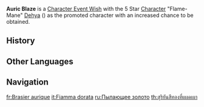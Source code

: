 {{Wish Series Infobox
|character = Dehya
|type      = Character Event Wishes
}}
'''Auric Blaze''' is a [[Character Event Wish]] with the 5 Star [[Character]] "Flame-Mane" [[Dehya]] ({{Pyro}}) as the promoted character with an increased chance to be obtained.

==History==
{{Wish History Table|Auric Blaze}}

==Other Languages==
{{Other Languages
|en      = Auric Blaze
|zhs     = 烈阳烁金
|zhs_rm  = Lièyáng Shuòjīn
|zht     = 烈陽爍金
|zht_rm  = Lièyáng Shuòjīn
|zh_tl   = Blazing Sun and Molten Gold
|ja      = 黄金を熔かす烈日
|ja_rm   = Ougon wo Tokasu Retsujitsu
|ja_tl   = Blazing Sun That Melts Gold
|ko      = 타오르는 금빛 태양
|ko_tl   = Blazing Golden Sun
|es      = Resplandor aurífero
|es_tl   = Auriferous Glow
|fr      = Brasier aurique
|fr_tl   = Auric Blaze
|ru      = Пылающее золото
|ru_tl   = Ignescent Gold
|th      = สุริยันสีทองที่แผดเผา
|th_rm   = Suriyan Si Thong thi Phaetphao 
|th_tl   = Blazing Golden Sun
|vi      = Nắng Vàng Rực Rỡ
|vi_tl   = 
|de      = Sengende Sonne und glühendes Gold
|de_tl   = 
|id      = Kilauan Bara Api Surya
|id_tl   = Sun Ember Sparkle
|pt      = Fulgor Dourado
|pt_tl   = 
|tr      = Altın Alevler
|tr_tl   = 
|it      = Fiamma dorata
|it_tl   = Golden Flame
}}

==Navigation==
{{Wish Navbox}}

[[fr:Brasier aurique]]
[[it:Fiamma dorata]]
[[ru:Пылающее золото]]
[[th:สุริยันสีทองที่แผดเผา]]